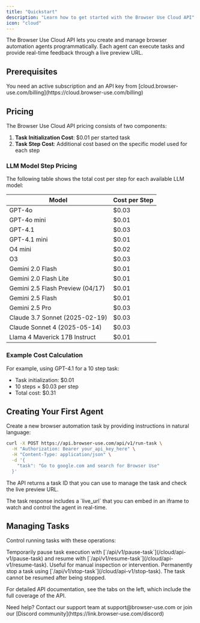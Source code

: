 ```yaml
---
title: "Quickstart"
description: "Learn how to get started with the Browser Use Cloud API"
icon: "cloud"
---
```


The Browser Use Cloud API lets you create and manage browser automation agents programmatically. Each agent can execute tasks and provide real-time feedback through a live preview URL.

## Prerequisites

<Note>
  You need an active subscription and an API key from
  [cloud.browser-use.com/billing](https://cloud.browser-use.com/billing)
</Note>

## Pricing

The Browser Use Cloud API pricing consists of two components:

1. **Task Initialization Cost**: $0.01 per started task
2. **Task Step Cost**: Additional cost based on the specific model used for each step

### LLM Model Step Pricing

The following table shows the total cost per step for each available LLM model:

| Model                            | Cost per Step |
| -------------------------------- | ------------- |
| GPT-4o                           | $0.03         |
| GPT-4o mini                      | $0.01         |
| GPT-4.1                          | $0.03         |
| GPT-4.1 mini                     | $0.01         |
| O4 mini                          | $0.02         |
| O3                               | $0.03         |
| Gemini 2.0 Flash                 | $0.01         |
| Gemini 2.0 Flash Lite            | $0.01         |
| Gemini 2.5 Flash Preview (04/17) | $0.01         |
| Gemini 2.5 Flash                 | $0.01         |
| Gemini 2.5 Pro                   | $0.03         |
| Claude 3.7 Sonnet (2025-02-19)   | $0.03         |
| Claude Sonnet 4 (2025-05-14)     | $0.03         |
| Llama 4 Maverick 17B Instruct    | $0.01         |

### Example Cost Calculation

For example, using GPT-4.1 for a 10 step task:

- Task initialization: $0.01
- 10 steps × $0.03 per step
- Total cost: $0.31

## Creating Your First Agent

Create a new browser automation task by providing instructions in natural language:

```bash
curl -X POST https://api.browser-use.com/api/v1/run-task \
  -H "Authorization: Bearer your_api_key_here" \
  -H "Content-Type: application/json" \
  -d '{
    "task": "Go to google.com and search for Browser Use"
  }'
```

The API returns a task ID that you can use to manage the task and check the live preview URL.

<Note>
  The task response includes a `live_url` that you can embed in an iframe to
  watch and control the agent in real-time.
</Note>

## Managing Tasks

Control running tasks with these operations:

<AccordionGroup>
  <Accordion title="Pause/Resume Tasks">
    Temporarily pause task execution with [`/api/v1/pause-task`](/cloud/api-v1/pause-task) and resume with
    [`/api/v1/resume-task`](/cloud/api-v1/resume-task). Useful for manual inspection or intervention.
  </Accordion>

  <Accordion title="Stop Tasks">
    Permanently stop a task using [`/api/v1/stop-task`](/cloud/api-v1/stop-task). The task cannot be
    resumed after being stopped.
  </Accordion>
</AccordionGroup>

For detailed API documentation, see the tabs on the left, which include the full coverage of the API.

<Note>
  Need help? Contact our support team at support@browser-use.com or join our
  [Discord community](https://link.browser-use.com/discord)
</Note>
